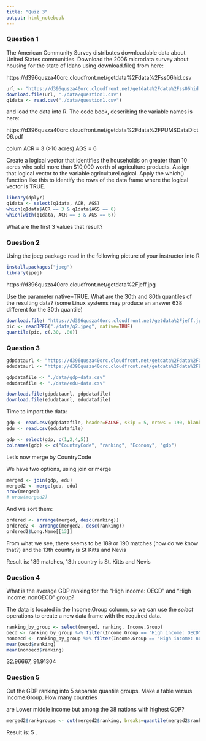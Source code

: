 ```yaml
---
title: "Quiz 3"
output: html_notebook
---
```


### Question 1

The American Community Survey distributes downloadable data about United States communities. Download the 2006 microdata survey about housing for the state of Idaho using download.file() from here:

https://d396qusza40orc.cloudfront.net/getdata%2Fdata%2Fss06hid.csv

```r
url <- "https://d396qusza40orc.cloudfront.net/getdata%2Fdata%2Fss06hid.csv"
download.file(url, "./data/question1.csv")
q1data <- read.csv("./data/question1.csv")
```


and load the data into R. The code book, describing the variable names is here:

https://d396qusza40orc.cloudfront.net/getdata%2Fdata%2FPUMSDataDict06.pdf

colum ACR = 3 (>10 acres)
AGS = 6

Create a logical vector that identifies the households on greater than 10 acres who sold more than $10,000 worth of agriculture products. Assign that logical vector to the variable agricultureLogical. Apply the which() function like this to identify the rows of the data frame where the logical vector is TRUE.

```r
library(dplyr)
q1data <- select(q1data, ACR, AGS)
which(q1data$ACR == 3 & q1data$AGS == 6)
which(with(q1data, ACR == 3 & AGS == 6))
```


What are the first 3 values that result?


### Question 2
Using the jpeg package read in the following picture of your instructor into R

```r
install.packages("jpeg")
library(jpeg)
```


https://d396qusza40orc.cloudfront.net/getdata%2Fjeff.jpg

Use the parameter native=TRUE. What are the 30th and 80th quantiles of the resulting data? (some Linux systems may produce an answer 638 different for the 30th quantile)

```r
download.file( "https://d396qusza40orc.cloudfront.net/getdata%2Fjeff.jpg", "./data/q2.jpeg")
pic <- readJPEG("./data/q2.jpeg", native=TRUE)
quantile(pic, c(.30, .80))
```


### Question 3


```r
gdpdataurl <- "https://d396qusza40orc.cloudfront.net/getdata%2Fdata%2FGDP.csv"
edudataurl <- "https://d396qusza40orc.cloudfront.net/getdata%2Fdata%2FEDSTATS_Country.csv"

gdpdatafile <- "./data/gdp-data.csv"
edudatafile <- "./data/edu-data.csv" 

download.file(gdpdataurl, gdpdatafile)
download.file(edudataurl, edudatafile)
```


Time to import the data:

```r
gdp <- read.csv(gdpdatafile, header=FALSE, skip = 5, nrows = 190, blank.lines.skip = TRUE)
edu <- read.csv(edudatafile)

gdp <- select(gdp, c(1,2,4,5))
colnames(gdp) <- c("CountryCode", "ranking", "Economy", "gdp")

```

Let's now merge by CountryCode

We have two options, using join or merge


```r
merged <- join(gdp, edu)
merged2 <- merge(gdp, edu)
nrow(merged)
# nrow(merged2)
```

And we sort them:

```r
ordered <- arrange(merged, desc(ranking))
ordered2 <- arrange(merged2, desc(ranking))
ordered2$Long.Name[[13]]
```

From what we see, there seems to be 189 or 190 matches (how do we know that?) and the 13th country is St Kitts and Nevis


Result is: 189 matches, 13th country is St. Kitts and Nevis



### Question 4

What is the average GDP ranking for the "High income: OECD" and "High income: nonOECD" group?

The data is located in the Income.Group column, so we can use the *select* operations to create a new data frame with the required data.

```r
ranking_by_group <- select(merged, ranking, Income.Group)
oecd <- ranking_by_group %>% filter(Income.Group == "High income: OECD")
nonoecd <- ranking_by_group %>% filter(Income.Group == "High income: nonOECD")
mean(oecd$ranking)
mean(nonoecd$ranking)
```

32.96667, 91.91304


### Question 5

Cut the GDP ranking into 5 separate quantile groups. Make a table versus Income.Group. How many countries

are Lower middle income but among the 38 nations with highest GDP?

```r
merged2$rankgroups <- cut(merged2$ranking, breaks=quantile(merged2$ranking))
```



Result is: 5
.
